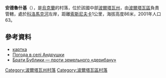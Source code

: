 {{coord|49|35|41|N|34|38|22|E|scale:100000_region:UA|display=title}}

'''安德魯什基'''（{{lang-uk|Андрушки}}），是[[烏克蘭|烏克蘭]]的村落，位於該國中部[[波爾塔瓦州|波爾塔瓦州]]，由[[波爾塔瓦區|波爾塔瓦區]]負責管轄，處於[[科洛馬克河|科洛馬克河]]左岸，距離[[索斯尼夫卡_(波爾塔瓦區)|索斯尼夫卡]]1公里，海拔高度86米，2001年人口63。

==參考資料==
*[http://gska2.rada.gov.ua/pls/z7502/A005?rdat1=20.11.2007&rf7571=26375 картка]{{dead link|date=2017年12月 |bot=InternetArchiveBot |fix-attempted=yes }}
* [http://weather.in.ua/ua/poltavskaja/230 Погода в селі Андрушки] {{Wayback|url=http://weather.in.ua/ua/poltavskaja/230 |date=20111220071259 }}
* [http://www.umoloda.kiev.ua/number/2070/226/73771/ Брати Бублики — проти земельного «дерибану»] {{Wayback|url=http://www.umoloda.kiev.ua/number/2070/226/73771/ |date=20160304202114 }}

{{DEFAULTSORT:Андрушки}}
[[Category:波爾塔瓦州村落|Category:波爾塔瓦州村落]]
[[Category:波爾塔瓦區村落|Category:波爾塔瓦區村落]]


{{Poltava-geo-stub}}